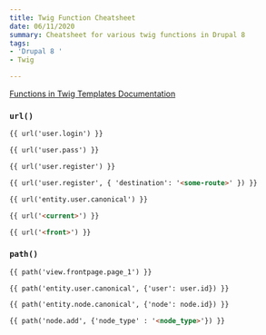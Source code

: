 ```yaml
---
title: Twig Function Cheatsheet
date: 06/11/2020
summary: Cheatsheet for various twig functions in Drupal 8
tags:
- 'Drupal 8 '
- Twig

---
```

[Functions in Twig Templates Documentation](https://www.drupal.org/docs/theming-drupal/twig-in-drupal/functions-in-twig-templates)

### `url()`

```html
{{ url('user.login') }} 

{{ url('user.pass') }} 

{{ url('user.register') }} 

{{ url('user.register', { 'destination': '<some-route>' }) }} 

{{ url('entity.user.canonical') }} 

{{ url('<current>') }}

{{ url('<front>') }}
```

### `path()`

```html
{{ path('view.frontpage.page_1') }}

{{ path('entity.user.canonical', {'user': user.id}) }}

{{ path('entity.node.canonical', {'node': node.id}) }}

{{ path('node.add', {'node_type' : '<node_type>'}) }}
```